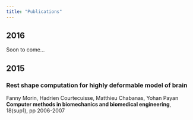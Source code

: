 ```yaml
---
title: "Publications"
---
```

## 2016

Soon to come...

## 2015

### Rest shape computation for highly deformable model of brain <a href="https://hal.archives-ouvertes.fr/hal-01217673v1/document"><i class="fa fa-file-pdf-o" aria-hidden="true"></i></a>
Fanny Morin, Hadrien Courtecuisse, Matthieu Chabanas, Yohan Payan<br>
**Computer methods in biomechanics and biomedical engineering**, 18(sup1), pp 2006-2007

